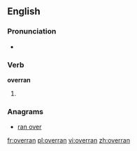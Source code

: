 ==English==

===Pronunciation===
* {{IPA|/ˈovəɻan/}}

===Verb===
'''overran'''

# {{simple past of|overrun}}

===Anagrams===
* [[ran over#English|ran over]]

[[fr:overran]]
[[pl:overran]]
[[vi:overran]]
[[zh:overran]]